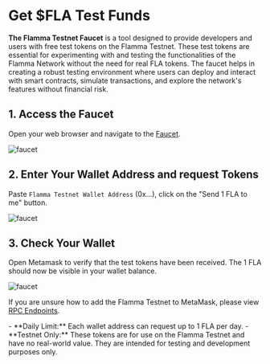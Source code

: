 
# Get $FLA Test Funds

**The Flamma Testnet Faucet** is a tool designed to provide developers and users with free test tokens on the Flamma Testnet. These test tokens are essential for experimenting with and testing the functionalities of the Flamma Network without the need for real FLA tokens. The faucet helps in creating a robust testing environment where users can deploy and interact with smart contracts, simulate transactions, and explore the network's features without financial risk.

## 1. Access the Faucet

Open your web browser and navigate to the [Faucet](https://flafaucet.dev/).

![faucet](/images/testfunds_1.png)

## 2. Enter Your Wallet Address and request Tokens

Paste `Flamma Testnet Wallet Address` (0x...), click on the "Send 1 FLA to me" button.

![faucet](/images/testfunds_2.png)

## 3. Check Your Wallet

Open Metamask to verify that the test tokens have been received. The 1 FLA should now be visible in your wallet balance.

![faucet](/images/testfunds_3.png)

If you are unsure how to add the Flamma Testnet to MetaMask, please view [RPC Endpoints](/pages/networks/rpc.mdx).

<Callout type="info" emoji="ℹ️">
- **Daily Limit:** Each wallet address can request up to 1 FLA per day.
- **Testnet Only:** These tokens are for use on the Flamma Testnet and have no real-world value. They are intended for testing and development purposes only.
</Callout>
